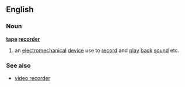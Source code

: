 ==English==
===Noun===
{{wikipedia}}
'''[[tape]] [[recorder]]'''
# an [[electromechanical]] [[device]] use to [[record]] and [[play]] [[back]] [[sound]] etc.
===See also===
*[[video recorder]]